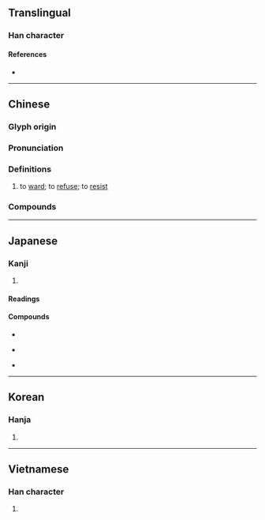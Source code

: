 {{character info}}
==Translingual==

===Han character===
{{Han char|rn=64|rad=手|as=05|asm++=04|sn=8|snm++=7|four=51017|canj=QSS|ids=⿰扌巨}}

====References====
* {{Han ref|kx=0425.120|dkj=11957|dj=0774.010|hdz=31835.010|uh=62D2|ud=25298|bh=A9DA|bd=43482}}

----

==Chinese==
{{zh-forms}}

===Glyph origin===
{{Han etym}}

===Pronunciation===
{{zh-pron
|m=jù
|c=keoi5
|h=pfs=
|md=
|mn=qz:kǐr/tp,xm:kū/kh,zz:kī/jj,ph:kǐ
|mn-t=gu6
|w=
|mc=y
|oc=y
|cat=v
}}

===Definitions===
{{zh-hanzi}}

# to [[ward]]; to [[refuse]]; to [[resist]]

===Compounds===
{{zh-der|拒絕|拒簽|拒收|抗​拒|遭拒|拒載|拒食|拒捕|婉拒|抗拒性|斷然拒絕|來者不拒|前門拒虎，後門進狼|坦白從寬，抗拒從嚴|拒斥|不可抗拒|拒之門外|拒付|拒不接受|十動然拒|深閉固拒|撐拒|抵拒|拒接|拒腐防變|堅拒|峻拒|攀車拒輪|拒諫飾非|拒馬|扞拒|抗拒|拒守|拒卻|拒菸|拒用|投梭之拒|拒抗|拒虎進狼|拒塞|拒敵|拒繳|推拒|拒絕承付|拒毒|飾非拒諫|被拒}}

----

==Japanese==

===Kanji===
{{ja-kanji|grade=c|rs=手05}}

# {{rfdef|ja|sort=手05}}

====Readings====
{{ja-readings
|goon=ご
|kanon=きょ
|kun=こば-む, ふせ-ぐ
}}

====Compounds====
{{top3}}
* {{ja-r|拒否|きょひ}}
{{mid3}}
* {{ja-r|拒否権|きょひけん}}
{{mid3}}
* {{ja-r|拒絶|きょぜつ}}
{{bottom}}

----

==Korean==

===Hanja===
{{ko-hanja|hangeul=[[거]], [[구]]|eumhun=|rv=geo, gu|mr=kŏ, ku|y=ke, kwu}}

# {{rfdef|ko|sort=手05}}

----

==Vietnamese==

===Han character===
{{vi-readings|reading=cự|rs=手05}}

# {{rfdef|vi|sort=手05}}